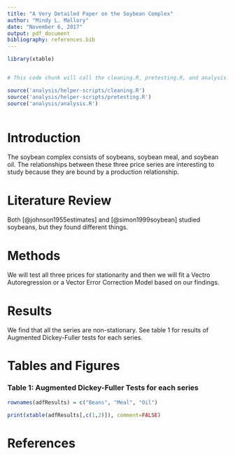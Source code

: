 ```yaml
---
title: "A Very Detailed Paper on the Soybean Complex"
author: "Mindy L. Mallory"
date: "November 6, 2017"
output: pdf_document
bibliography: references.bib
---
```


```r
library(xtable)


# This code chunk will call the cleaning.R, pretesting.R, and analysis.R files to prepare the results to be displayed in the document. 

source('analysis/helper-scripts/cleaning.R')
source('analysis/helper-scripts/pretesting.R')
source('analysis/analysis.R')



```

# Introduction

The soybean complex consists of soybeans, soybean meal, and soybean oil. The relationships between these three price series are interesting to study because they are bound by a production relationship. 

# Literature Review

Both [@johnson1955estimates] and [@simon1999soybean] studied soybeans, but they found different things. 

# Methods

We will test all three prices for stationarity and then we will fit a Vectro Autoregression or a Vector Error Correction Model based on our findings. 


# Results

We find that all the series are non-stationary. See table 1 for results of Augmented Dickey-Fuller tests for each series. 



# Tables and Figures

### Table 1: Augmented Dickey-Fuller Tests for each series
```r
rownames(adfResults) = c("Beans", "Meal", "Oil")

print(xtable(adfResults[,c(1,2)]), comment=FALSE)

```




# References

